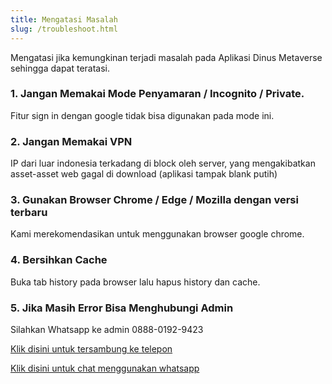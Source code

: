 ```yaml
---
title: Mengatasi Masalah
slug: /troubleshoot.html
---
```


Mengatasi jika kemungkinan terjadi masalah pada Aplikasi Dinus Metaverse sehingga dapat teratasi.

### 1. Jangan Memakai Mode Penyamaran / Incognito / Private. 
Fitur sign in dengan google tidak bisa digunakan pada mode ini.

### 2. Jangan Memakai VPN

IP dari luar indonesia terkadang di block oleh server, yang mengakibatkan asset-asset web gagal di download (aplikasi tampak blank putih)

### 3. Gunakan Browser Chrome / Edge / Mozilla dengan versi terbaru

Kami merekomendasikan untuk menggunakan browser google chrome.

### 4. Bersihkan Cache

Buka tab history pada browser lalu hapus history dan cache.

### 5. Jika Masih Error Bisa Menghubungi Admin

Silahkan Whatsapp ke admin 0888-0192-9423

[Klik disini untuk tersambung ke telepon](tel:088801929423)

[Klik disini untuk chat menggunakan whatsapp](https://api.whatsapp.com/send?phone=6288801929423&text=Support%20dinus%20metaverse)